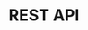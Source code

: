 ---
pcx_content_type: navigation
title: REST API
external_link: /api/resources/autorag/
sidebar:
  order: 9
---